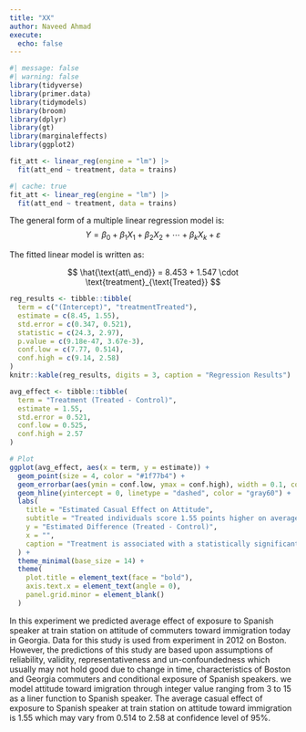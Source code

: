 ```yaml
---
title: "XX"
author: Naveed Ahmad
execute: 
  echo: false
---
```




```r
#| message: false
#| warning: false
library(tidyverse)
library(primer.data)
library(tidymodels)
library(broom)
library(dplyr)
library(gt)
library(marginaleffects)
library(ggplot2)
```

```r
fit_att <- linear_reg(engine = "lm") |> 
  fit(att_end ~ treatment, data = trains)

```

```r
#| cache: true
fit_att <- linear_reg(engine = "lm") |> 
  fit(att_end ~ treatment, data = trains)
```

The general form of a multiple linear regression model is:
$$
Y = \beta_0 + \beta_1 X_1 + \beta_2 X_2 + \cdots + \beta_k X_k + \varepsilon
$$

The fitted linear model is written as:

$$
\hat{\text{att\_end}} = 8.453 + 1.547 \cdot \text{treatment}_{\text{Treated}}
$$

```r
reg_results <- tibble::tibble(
  term = c("(Intercept)", "treatmentTreated"),
  estimate = c(8.45, 1.55),
  std.error = c(0.347, 0.521),
  statistic = c(24.3, 2.97),
  p.value = c(9.18e-47, 3.67e-3),
  conf.low = c(7.77, 0.514),
  conf.high = c(9.14, 2.58)
)
knitr::kable(reg_results, digits = 3, caption = "Regression Results")
```

```r
avg_effect <- tibble::tibble(
  term = "Treatment (Treated - Control)",
  estimate = 1.55,
  std.error = 0.521,
  conf.low = 0.525,
  conf.high = 2.57
)

# Plot
ggplot(avg_effect, aes(x = term, y = estimate)) +
  geom_point(size = 4, color = "#1f77b4") +
  geom_errorbar(aes(ymin = conf.low, ymax = conf.high), width = 0.1, color = "#1f77b4") +
  geom_hline(yintercept = 0, linetype = "dashed", color = "gray60") +
  labs(
    title = "Estimated Casual Effect on Attitude",
    subtitle = "Treated individuals score 1.55 points higher on average",
    y = "Estimated Difference (Treated - Control)",
    x = "",
    caption = "Treatment is associated with a statistically significant improvement in attitude (p = 0.003)"
  ) +
  theme_minimal(base_size = 14) +
  theme(
    plot.title = element_text(face = "bold"),
    axis.text.x = element_text(angle = 0),
    panel.grid.minor = element_blank()
  )
```

In this experiment we predicted average effect of exposure to Spanish speaker at train station on attitude of commuters toward immigration today in Georgia. Data for this study is used from experiment in 2012 on Boston. However, the predictions of this study are based upon assumptions of reliability, validity, representativeness and un-confoundedness which usually may not hold good due to change in time, characteristics of Boston and Georgia commuters and conditional exposure of Spanish speakers.
we model attitude toward imigration through integer value ranging from 3 to 15 as a liner function to Spanish speaker. The average casual effect of exposure to Spanish speaker at train station on attitude toward immigration is 1.55 which may vary from 0.514 to 2.58 at confidence level of 95%.



